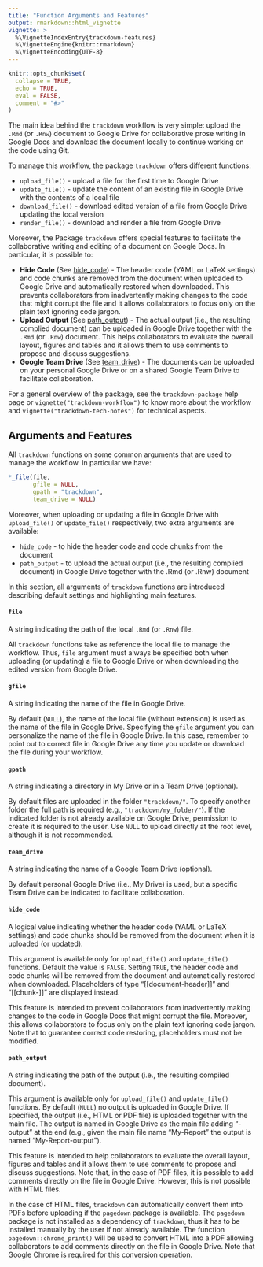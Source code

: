```yaml
---
title: "Function Arguments and Features"
output: rmarkdown::html_vignette
vignette: >
  %\VignetteIndexEntry{trackdown-features}
  %\VignetteEngine{knitr::rmarkdown}
  %\VignetteEncoding{UTF-8}
---
```


```r
knitr::opts_chunk$set(
  collapse = TRUE,
  echo = TRUE,
  eval = FALSE,
  comment = "#>"
)
```

The main idea behind the `trackdown` workflow is very simple: upload the `.Rmd` (or `.Rnw`) document to Google Drive for collaborative prose writing in Google Docs and download the document locally to continue working on the code using Git. 

To manage this workflow, the package `trackdown` offers different functions:

- `upload_file()` - upload a file for the first time to Google Drive
- `update_file()` - update the content of an existing file in Google Drive with the contents of a local file
- `download_file()` - download edited version of a file from Google Drive updating the local version 
- `render_file()` - download and render a file from Google Drive

Moreover, the Package `trackdown` offers special features to facilitate the collaborative writing and editing of a document on Google Docs. In particular, it is possible to:

- **Hide Code** (See [hide_code](#hide-code)) - The header code (YAML or LaTeX settings) and code chunks are removed from the document when uploaded to Google Drive and automatically restored when downloaded. This prevents collaborators from inadvertently making changes to the code that might corrupt the file and it allows collaborators to focus only on the plain text ignoring code jargon.
- **Upload Output** (See [path_output](#path-output)) - The actual output (i.e., the resulting complied document) can be uploaded in Google Drive together with the `.Rmd` (or `.Rnw`) document. This helps collaborators to evaluate the overall layout, figures and tables and it allows them to use comments to propose and discuss suggestions.
- **Google Team Drive** (See [team_drive](#team-drive)) - The documents can be uploaded on your personal Google Drive or on a shared Google Team Drive to facilitate collaboration.

For a general overview of the package, see the `trackdown-package` help page or `vignette("trackdown-workflow")` to know more about the workflow and `vignette("trackdown-tech-notes")` for technical aspects. 


## Arguments and Features {#arg-feat}

All `trackdown` functions on some common arguments that are used to manage the workflow. In particular we have:

```r
*_file(file,
       gfile = NULL,
       gpath = "trackdown",
       team_drive = NULL)
```

Moreover, when uploading or updating a file in Google Drive with `upload_file()` or `update_file()` respectively, two extra arguments are available:

- `hide_code` - to hide the header code and code chunks from the document 
- `path_output` - to upload the actual output (i.e., the resulting complied document) in Google Drive together with the .Rmd (or .Rnw) document

In this section, all arguments of `trackdown` functions are introduced describing default settings and highlighting main features.

#### `file` {#file}

A string indicating the path of the local `.Rmd` (or `.Rnw`) file. 

All `trackdown` functions take as reference the local file to manage the workflow. Thus, `file` argument must always be specified both when uploading (or updating) a file to Google Drive or when downloading the edited version from Google Drive.  

#### `gfile` {#gfile}

A string indicating the name of the file in Google Drive.

By default (`NULL`), the name of the local file (without extension) is used as the name of the file in Google Drive. Specifying the `gfile` argument you can personalize the name of the file in Google Drive. In this case, remember to point out to correct file in Google Drive any time you update or download the file during your workflow.

#### `gpath` {#gpath}

A string indicating a directory in My Drive or in a Team Drive (optional).

By default files are uploaded in the folder `"trackdown/"`. To specify another folder the full path is required (e.g., `"trackdown/my_folder/"`). If the indicated folder is not already available on Google Drive, permission to create it is required to the user. Use `NULL` to upload directly at the root level, although it is not recommended.

#### `team_drive` {#team-drive}

A string indicating the name of a Google Team Drive (optional). 

By default personal Google Drive  (i.e., My Drive) is used, but a specific Team Drive can be indicated to facilitate collaboration.

#### `hide_code` {#hide-code}

A logical value indicating whether the header code (YAML or LaTeX settings) and code chunks should be removed from the document when it is uploaded (or updated).

This argument is available only for `upload_file()` and `update_file()` functions. Default the value is `FALSE`. Setting `TRUE`, the header code and code chunks will be removed from the document and automatically restored when downloaded. Placeholders of type "[[document-header]]" and "[[chunk-<name>]]" are displayed instead. 

This feature is intended to prevent collaborators from inadvertently making changes to the code in Google Docs that might corrupt the file. Moreover, this allows collaborators to focus only on the plain text ignoring code jargon. Note that to guarantee correct code restoring, placeholders must not be modified.

#### `path_output` {#path-output}

A string indicating the path of the output (i.e., the resulting compiled document).

This argument is available only for `upload_file()` and `update_file()` functions. By default (`NULL`) no output is uploaded in Google Drive. If specified, the output (i.e., HTML or PDF file) is uploaded together with the main file. The output is named in Google Drive as the main file adding "-output" at the end (e.g., given the main file name "My-Report" the output is named "My-Report-output"). 

This feature is intended to help collaborators to evaluate the overall layout, figures and tables and it allows them to use comments to propose and discuss suggestions. Note that, in the case of PDF files, it is possible to add comments directly on the file in Google Drive. However, this is not possible with HTML files. 

In the case of HTML files, `trackdown` can automatically convert them into PDFs before uploading if the `pagedown` package is available. The `pagedown` package is not installed as a dependency of `trackdown`, thus it has to be installed manually by the user if not already available. The function `pagedown::chrome_print()` will be used to convert HTML into a PDF allowing collaborators to add comments directly on the file in Google Drive. Note that Google Chrome is required for this conversion operation.

